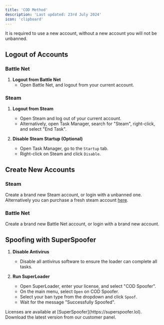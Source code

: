 ```yaml
---
title: 'COD Method'
description: 'Last updated: 23rd July 2024'
icon: 'clipboard'
---
```


<Warning>
It is required to use a new account, without a new account you will not be unbanned.
</Warning>

## Logout of Accounts

### Battle Net
1. **Logout from Battle Net**
    - Open Battle Net, and logout from your current account.

### Steam

1. **Logout from Steam**
    - Open Steam and log out of your current account.
    - Alternatively, open Task Manager, search for "Steam", right-click, and select "End Task".

2. **Disable Steam Startup (Optional)**
    - Open Task Manager, go to the `Startup` tab.
    - Right-click on Steam and click `Disable`.

## Create New Accounts

### Steam
Create a brand new Steam account, or login with a unbanned one.
<Note>
Alternatively you can purchase a fresh steam account [here](https://superspoofer.lol).
</Note>
### Battle Net
Create a brand new Battle Net account, or login with a brand new account.

## Spoofing with SuperSpoofer

1. **Disable Antivirus**
    - Disable all antivirus software to ensure the loader can complete all tasks.

2. **Run SuperLoader**
    - Open SuperLoader, enter your license, and select "COD Spoofer".
    - On the main menu, select `Open` on COD Spoofer.
    - Select your ban type from the dropdown and click `Spoof`.
    - Wait for the message "Successfully Spoofed".

<Note>
Licenses are available at [SuperSpoofer](https://superspoofer.lol). Download the latest version from our customer panel.
</Note>